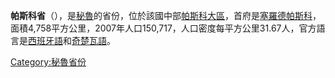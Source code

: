 '''帕斯科省'''（{{lang-es|Provincia de Pasco}}），是[[秘魯|秘魯]]的省份，位於該國中部[[帕斯科大區|帕斯科大區]]，首府是[[塞羅德帕斯科|塞羅德帕斯科]]，面積4,758平方公里，2007年人口150,717，人口密度每平方公里31.67人，官方語言是[[西班牙語|西班牙語]]和[[奇楚瓦語|奇楚瓦語]]。

{{coord|10|41|24|S|76|16|12|W|type:adm2nd_source:itwiki|display=title}}

{{Peru-geo-stub}}
{{秘魯省份|state=collapsed}}
[[Category:秘魯省份|Category:秘魯省份]]